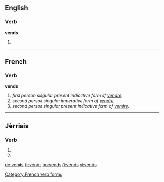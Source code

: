 ==English==

===Verb===
'''vends'''

# {{en-third-person singular of|vend}}

----

==French==

===Verb===
'''vends'''
# ''first person singular present indicative form of [[vendre]].''
# ''second person singular imperative form of [[vendre]].''
# ''second person singular present indicative form of [[vendre]].''

[[Category:French verb forms]]

----

==Jèrriais==

===Verb===
{{roa-jer-verb-form}}

# {{conjugation of|vendre||1|s|pres|ind|lang=roa-jer}}
# {{conjugation of|vendre||2|s|pres|ind|lang=roa-jer}}

[[de:vends]]
[[fr:vends]]
[[no:vends]]
[[fi:vends]]
[[vi:vends]]